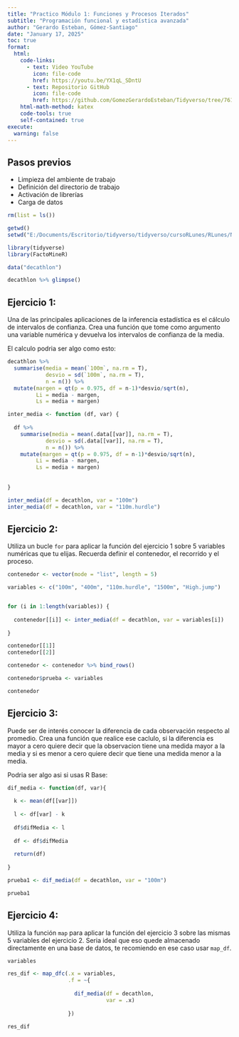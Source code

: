 ---
title: "Practico Módulo 1: Funciones y Procesos Iterados"
subtitle: "Programación funcional y estadística avanzada"
author: "Gerardo Esteban, Gómez-Santiago"
date: "January 17, 2025"
toc: true
format: 
  html:
    code-links:
      - text: Video YouTube
        icon: file-code
        href: https://youtu.be/YX1qL_SDntU
      - text: Repositorio GitHub
        icon: file-code
        href: https://github.com/GomezGerardoEsteban/Tidyverso/tree/761537f6add6b0169bed31202597dbfa52588080/PracticosTallerRNivel2/Modulo1
    html-math-method: katex
    code-tools: true
    self-contained: true
execute:
  warning: false
---

## Pasos previos

- Limpieza del ambiente de trabajo
- Definición del directorio de trabajo
- Activación de librerías
- Carga de datos

```{r}

rm(list = ls())

getwd()
setwd("E:/Documents/Escritorio/tidyverso/tidyverso/cursoRLunes/RLunes/Nivel2")

library(tidyverse)
library(FactoMineR)

data("decathlon")

decathlon %>% glimpse()

```
 
## Ejercicio 1:

Una de las principales aplicaciones de la inferencia estadística es el cálculo de intervalos de confianza. Crea una función que tome como argumento una variable numérica y devuelva los intervalos de confianza de la media.

El calculo podria ser algo como esto:


```{r}

decathlon %>% 
  summarise(media = mean(`100m`, na.rm = T),
            desvio = sd(`100m`, na.rm = T),
            n = n()) %>% 
  mutate(margen = qt(p = 0.975, df = n-1)*desvio/sqrt(n),
         Li = media - margen,
         Ls = media + margen)


```

```{r}

inter_media <- function (df, var) {
  
  df %>% 
    summarise(media = mean(.data[[var]], na.rm = T),
            desvio = sd(.data[[var]], na.rm = T),
            n = n()) %>% 
    mutate(margen = qt(p = 0.975, df = n-1)*desvio/sqrt(n),
         Li = media - margen,
         Ls = media + margen)
  
  
}

inter_media(df = decathlon, var = "100m")
inter_media(df = decathlon, var = "110m.hurdle")

```

## Ejercicio 2: 

Utiliza un bucle `for` para aplicar la función del ejercicio 1 sobre 5 variables numéricas que tu elijas. Recuerda definir el contenedor, el recorrido y el proceso.

```{r}

contenedor <- vector(mode = "list", length = 5)

variables <- c("100m", "400m", "110m.hurdle", "1500m", "High.jump")


for (i in 1:length(variables)) {
  
  contenedor[[i]] <- inter_media(df = decathlon, var = variables[i])
    
}

contenedor[[1]]
contenedor[[2]]

contenedor <- contenedor %>% bind_rows()

contenedor$prueba <- variables

contenedor

```

## Ejercicio 3: 

Puede ser de interés conocer la diferencia de cada observación respecto al promedio. Crea una función que realice ese caclulo, si la diferencia es mayor a cero quiere decir que la observacion tiene una medida mayor a la media y si es menor a cero quiere decir que tiene una medida menor a la media.

Podria ser algo asi si usas R Base:

```{r}

dif_media <- function(df, var){
  
  k <- mean(df[[var]])
  
  l <- df[var] - k
  
  df$difMedia <- l
  
  df <- df$difMedia
  
  return(df)
  
}

prueba1 <- dif_media(df = decathlon, var = "100m")

prueba1

```

## Ejercicio 4: 

Utiliza la función `map` para aplicar la función del ejercicio 3 sobre las mismas 5 variables del ejercicio 2. Seria ideal que eso quede almacenado directamente en una base de datos, te recomiendo en ese caso usar `map_df`.

```{r}

variables

res_dif <- map_dfc(.x = variables,
                   .f = ~{
                     
                     dif_media(df = decathlon,
                               var = .x)
                     
                   })

res_dif

```


